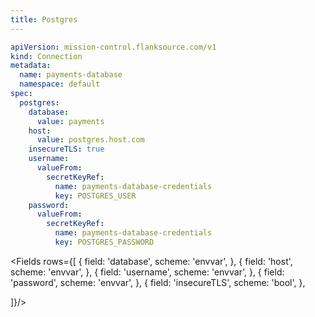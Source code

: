 ```yaml
---
title: Postgres
---
```


```yaml
apiVersion: mission-control.flanksource.com/v1
kind: Connection
metadata:
  name: payments-database
  namespace: default
spec:
  postgres:
    database:
      value: payments
    host:
      value: postgres.host.com
    insecureTLS: true
    username:
      valueFrom:
        secretKeyRef:
          name: payments-database-credentials
          key: POSTGRES_USER
    password:
      valueFrom:
        secretKeyRef:
          name: payments-database-credentials
          key: POSTGRES_PASSWORD
```

<Fields rows={[
  {
    field: 'database',
    scheme: 'envvar',
  },
    {
    field: 'host',
    scheme: 'envvar',
  },
  {
    field: 'username',
    scheme: 'envvar',
  },
  {
    field: 'password',
    scheme: 'envvar',
  },
  {
    field: 'insecureTLS',
    scheme: 'bool',
  },

]}/>
